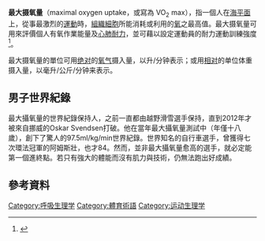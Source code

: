 {{refimprove|time=2011-12-30T04:33:28+00:00}}
'''最大摄氧量'''（maximal oxygen uptake，或寫為 VO<sub>2</sub> max），指一個人在[[海平面|海平面]]上，從事最激烈的[[運動|運動]]時，[[組織細胞|組織細胞]]所能消耗或利用的[[氧|氧]]之最高值。最大摄氧量可用來評價個人有氧作業能量及[[心肺耐力|心肺耐力]]，並可藉以設定運動員的耐力運動訓練強度<ref>{{Cite web |url=http://hep.ccic.ntnu.edu.tw/browse2.php?s=433 |title=《首頁 > 分類瀏覽 > 體育 > 運動科學 > 最大攝氧量》，國立臺灣師範大學全人教育百寶箱網站 |access-date=2011-12-31 |archive-date=2016-10-29 |archive-url=https://web.archive.org/web/20161029182351/http://hep.ccic.ntnu.edu.tw/browse2.php?s=433 |dead-url=yes }}</ref>。

最大摄氧量的單位可用[[绝对|绝对]]的[[氧气|氧气]]摄入量，以升/分钟表示；或用[[相对|相对]]的单位体重摄入量，以毫升/公斤/分钟来表示。
==男子世界紀錄==
最大攝氧量的世界紀錄保持人，之前一直都由越野滑雪選手保持，直到2012年才被來自挪威的Oskar Svendsen打破。他在當年最大攝氧量測試中（年僅十八歲），創下了驚人的97.5ml/kg/min世界紀錄。世界知名的自行車選手，曾獲得七次環法冠軍的阿姆斯壯，也才84。然而，並非最大攝氧量愈高的選手，就必定能第一個進終點。若只有強大的體能而沒有肌力與技術，仍無法跑出好成績。

==參考資料==
<references/>

[[Category:呼吸生理学|Category:呼吸生理学]]
[[Category:體育術語|Category:體育術語]]
[[Category:运动生理学|Category:运动生理学]]